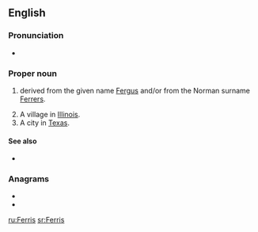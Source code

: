 {{also|ferris}}
==English==

===Pronunciation===
* {{rhymes|ɛrəs|lang=en}}

===Proper noun===
{{en-proper noun}}

# {{surname|from=given names|dot=}} derived from the given name [[Fergus]] and/or from the Norman surname [[Ferrers]].
# A village in [[Illinois]].
# A city in [[Texas]].

====See also====
* {{l|en|Ferris wheel}}

===Anagrams===
* {{l|en|firers}}
* {{l|en|friers}}

{{catlangcode|en|Cities|Villages|Illinois|Texas}}

[[ru:Ferris]]
[[sr:Ferris]]